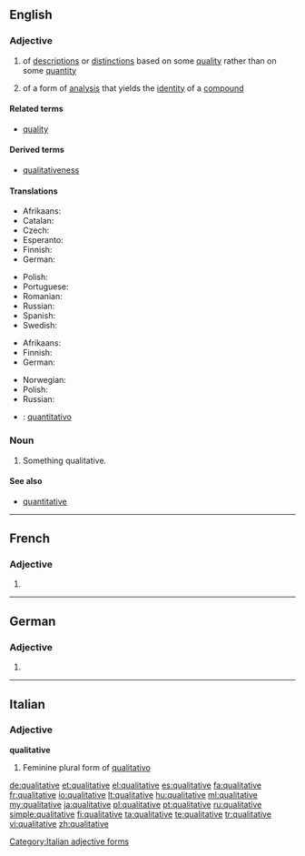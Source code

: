 ==English==

===Adjective===
{{en-adj}}

# of [[description]]s or [[distinction]]s based on some [[quality]] rather than on some [[quantity]]
# {{context|chemistry|lang=en}} of a form of [[analysis]] that yields the [[identity]] of a [[compound]]

====Related terms====
* [[quality]]

====Derived terms====
* [[qualitativeness]]

====Translations====
{{trans-top|of descriptions or distinctions based on some quality rather than on some quantity}}
* Afrikaans: {{t|af|kwalitatief}}
* Catalan: {{t|ca|qualitatiu}}
* Czech: {{t+|cs|kvalitativní}}
* Esperanto: {{t|eo|kvalita}}
* Finnish: {{t+|fi|laadullinen}}
* German: {{t+|de|qualitativ}}
{{trans-mid}}
* Polish: {{t|pl|jakościowy}}
* Portuguese: {{t+|pt|qualitativo}}
* Romanian: {{t+|ro|calitativ|m|n}}
* Russian: {{t+|ru|качественный|tr=káčestvennyj}}
* Spanish: {{t+|es|cualitativo}}
* Swedish: {{t+|sv|kvalitativ}}
{{trans-bottom}}

{{trans-top|(chemistry) of a form of analysis that yields the identity of a compound}}
* Afrikaans: {{t|af|kwalitatief}}
* Finnish: {{t+|fi|kvalitatiivinen}}
* German: {{t+|de|qualitativ}}
{{trans-mid}}
* Norwegian: {{t|no|kvalitativ}}
* Polish: {{t|pl|jakościowy}}
* Russian: {{t+|ru|качественный|tr=káčestv'ennyj}}
{{trans-bottom}}

{{checktrans-top}}
* {{ttbc|it}}: [[quantitativo]]
{{trans-bottom}}

===Noun===
{{en-noun}}

# Something qualitative.

====See also====
* [[quantitative]]

----

==French==

===Adjective===
{{fr-adj-form}} {{f}}

# {{feminine of|qualitatif|lang=fr}}

----

==German==

===Adjective===
{{head|de|adjective form}}

# {{inflected form of|qualitativ|lang=de}}

----

==Italian==

===Adjective===
'''qualitative''' {{f}}

# Feminine plural form of [[qualitativo]]

[[Category:Italian adjective forms]]

[[de:qualitative]]
[[et:qualitative]]
[[el:qualitative]]
[[es:qualitative]]
[[fa:qualitative]]
[[fr:qualitative]]
[[io:qualitative]]
[[lt:qualitative]]
[[hu:qualitative]]
[[ml:qualitative]]
[[my:qualitative]]
[[ja:qualitative]]
[[pl:qualitative]]
[[pt:qualitative]]
[[ru:qualitative]]
[[simple:qualitative]]
[[fi:qualitative]]
[[ta:qualitative]]
[[te:qualitative]]
[[tr:qualitative]]
[[vi:qualitative]]
[[zh:qualitative]]